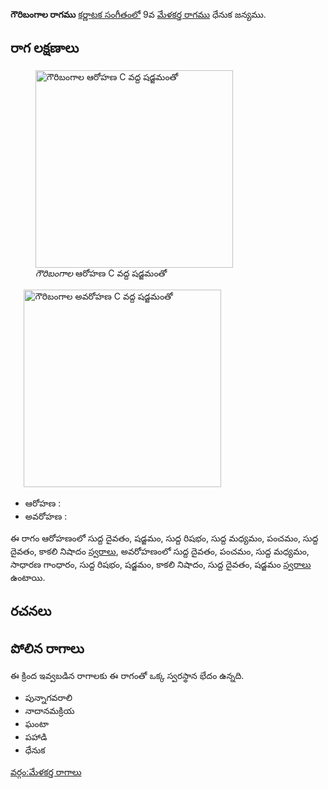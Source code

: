 {{Infobox ragam
	| name          	= గౌరిబంగాల
	| synonym	    	= 
	| mela          	= 
	| chakra        	= 
	| janaka        	= 
	| type          	= షడవ-సంపూర్ణ
	| arohanam      	= {{svaraC|D1|S|R1|M1|P|D1|N3}} 
	| avarohanam    	= {{svaraC|D1|P|M1|G2|R1|S|N3|D1|S}}
	| jeeva         	=
	| chhaya        	=
	| nyasa         	=
	| vishesha      	= 
	| equivalent  		= 
}}
{{కర్ణాటక సంగీత రాగాలు}}
'''గౌరిబంగాల రాగము''' [[కర్ణాటక సంగీతం]]లో 9వ [[మేళకర్త రాగము]] ధేనుక జన్యము. 


==రాగ లక్షణాలు==
[[Image:gauribangala_ar_kb2wiki.png|thumb|right|316px|''గౌరిబంగాల'' ఆరోహణ C వద్ద షడ్జమంతో]]
	[[Image:gauribangala_av_kb2wiki.png|thumb|right|316px|''గౌరిబంగాల'' అవరోహణ C వద్ద షడ్జమంతో]]

* ఆరోహణ : {{svaraC|D1|S|R1|M1|P|D1|N3}} 
* అవరోహణ : {{svaraC|D1|P|M1|G2|R1|S|N3|D1|S}}

ఈ రాగం ఆరోహణంలో సుద్ద దైవతం, షడ్జమం, సుద్ద  రిషభం, సుద్ద మధ్యమం, పంచమం, సుద్ద దైవతం, కాకలి  నిషాదం [[స్వరాలు]], అవరోహణంలో సుద్ద దైవతం, పంచమం, సుద్ద మధ్యమం, సాధారణ  గాంధారం, సుద్ద  రిషభం, షడ్జమం, కాకలి  నిషాదం, సుద్ద దైవతం, షడ్జమం [[స్వరాలు]] ఉంటాయి.

==రచనలు==



==పోలిన రాగాలు==
ఈ క్రింద ఇవ్వబడిన రాగాలకు ఈ రాగంతో ఒక్క స్వరస్థాన భేదం ఉన్నది.
* పున్నాగవరాలి
* నాదానమక్రియ
* ఘంటా
* పహాడి
* ధేనుక



[[వర్గం:మేళకర్త రాగాలు]]